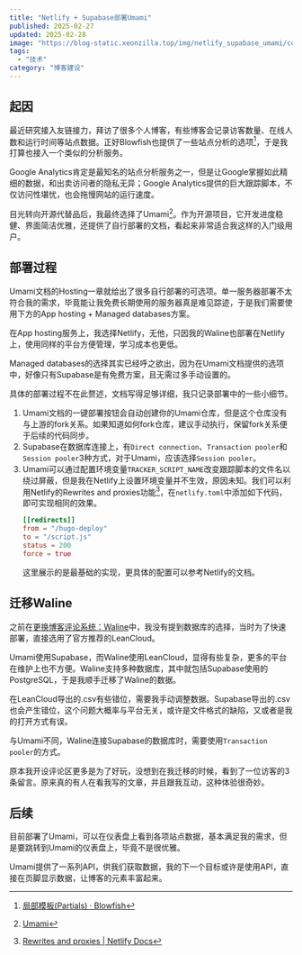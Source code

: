 ```yaml
---
title: "Netlify + Supabase部署Umami"
published: 2025-02-27
updated: 2025-02-28
image: "https://blog-static.xeonzilla.top/img/netlify_supabase_umami/cover.avif"
tags:
  - "技术"
category: "博客建设"
---
```

## 起因
最近研究接入友链接力，拜访了很多个人博客，有些博客会记录访客数量、在线人数和运行时间等站点数据。正好Blowfish也提供了一些站点分析的选项[^1]，于是我打算也接入一个类似的分析服务。

Google Analytics肯定是最知名的站点分析服务之一，但是让Google掌握如此精细的数据，和出卖访问者的隐私无异；Google Analytics提供的巨大跟踪脚本，不仅访问性堪忧，也会拖慢网站的运行速度。

目光转向开源代替品后，我最终选择了Umami[^2]。作为开源项目，它开发进度稳健、界面简洁优雅，还提供了自行部署的文档，看起来非常适合我这样的入门级用户。

## 部署过程

Umami文档的Hosting一章就给出了很多自行部署的可选项。单一服务器部署不太符合我的需求，毕竟能让我免费长期使用的服务器真是难见踪迹，于是我们需要使用下方的App hosting + Managed databases方案。

在App hosting服务上，我选择Netlify，无他，只因我的Waline也部署在Netlify上，使用同样的平台方便管理，学习成本也更低。

Managed databases的选择其实已经呼之欲出，因为在Umami文档提供的选项中，好像只有Supabase是有免费方案，且无需过多手动设置的。

具体的部署过程不在此赘述，文档写得足够详细，我只记录部署中的一些小细节。

1. Umami文档的一键部署按钮会自动创建你的Umami仓库，但是这个仓库没有与上游的fork关系。如果知道如何fork仓库，建议手动执行，保留fork关系便于后续的代码同步。
2. Supabase在数据库连接上，有`Direct connection`、`Transaction pooler`和`Session pooler`3种方式，对于Umami，应该选择`Session pooler`。
3. Umami可以通过配置环境变量`TRACKER_SCRIPT_NAME`改变跟踪脚本的文件名以绕过屏蔽，但是我在Netlify上设置环境变量并不生效，原因未知。我们可以利用Netlify的Rewrites and proxies功能[^3]，在`netlify.toml`中添加如下代码，即可实现相同的效果。
    ```toml
    [[redirects]]
    from = "/hugo-deploy"
    to = "/script.js"
    status = 200
    force = true
    ```
    这里展示的是最基础的实现，更具体的配置可以参考Netlify的文档。

## 迁移Waline

之前在[更换博客评论系统：Waline](/posts/waline/)中，我没有提到数据库的选择，当时为了快速部署，直接选用了官方推荐的LeanCloud。

Umami使用Supabase，而Waline使用LeanCloud，显得有些复杂，更多的平台在维护上也不方便。Waline支持多种数据库，其中就包括Supabase使用的PostgreSQL，于是我顺手迁移了Waline的数据。

在LeanCloud导出的.csv有些错位，需要我手动调整数据。Supabase导出的.csv也会产生错位，这个问题大概率与平台无关，或许是文件格式的缺陷，又或者是我的打开方式有误。

与Umami不同，Waline连接Supabase的数据库时，需要使用`Transaction pooler`的方式。

原本我开设评论区更多是为了好玩，没想到在我迁移的时候，看到了一位访客的3条留言。原来真的有人在看我写的文章，并且跟我互动，这种体验很奇妙。

## 后续

目前部署了Umami，可以在仪表盘上看到各项站点数据，基本满足我的需求，但是要跳转到Umami的仪表盘上，毕竟不是很优雅。

Umami提供了一系列API，供我们获取数据，我的下一个目标或许是使用API，直接在页脚显示数据，让博客的元素丰富起来。

[^1]:[局部模板(Partials) · Blowfish](https://blowfish.page/zh-cn/docs/partials/)
[^2]:[Umami](https://umami.is/)
[^3]:[Rewrites and proxies | Netlify Docs](https://docs.netlify.com/routing/redirects/rewrites-proxies/)
